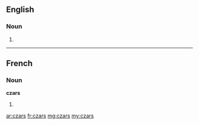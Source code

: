 ==English==

===Noun===
{{infl|en|plural}}

# {{plural of|czar}}

----

==French==

===Noun===
'''czars''' {{m|p}}

# {{plural of|czar|lang=fr}}

[[ar:czars]]
[[fr:czars]]
[[mg:czars]]
[[my:czars]]